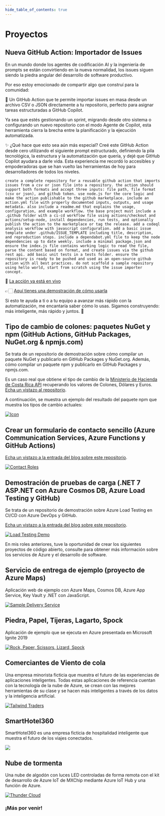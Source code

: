 ```yaml
---
hide_table_of_contents: true
---
```


# Proyectos

## Nueva GitHub Action: Importador de Issues
En un mundo donde los agentes de codificación AI y la ingeniería de prompts se están convirtiendo en la nueva normalidad, los issues siguen siendo la piedra angular del desarrollo de software productivo.

Por eso estoy emocionado de compartir algo que construí para la comunidad:

🎯 Un GitHub Action que te permite importar issues en masa desde un archivo CSV o JSON directamente a tu repositorio, perfecto para asignar tareas estructuradas a GitHub Copilot.

Ya sea que estés gestionando un sprint, migrando desde otro sistema o configurando un nuevo repositorio con el modo Agente de Copilot, esta herramienta cierra la brecha entre la planificación y la ejecución automatizada.

✨ ¿Qué hace que esto sea aún más especial?
Creé este GitHub Action desde cero utilizando el siguiente prompt estructurado, definiendo la pila tecnológica, la estructura y la automatización que quería, y dejé que GitHub Copilot ayudara a darle vida.
Esta experiencia me recordó lo accesibles y empoderadoras que se han vuelto las herramientas de hoy para desarrolladores de todos los niveles.

```text
create a complete repository for a reusable github action that imports issues from a csv or json file into a repository. the action should support both formats and accept three inputs: file path, file format (csv or json), and github token. use node.js for the core logic and make the action publishable to the github marketplace. include an action.yml file with properly documented inputs, outputs, and usage metadata. also include a readme.md that explains the usage, configuration, and example workflow. the base project must include a .github folder with a ci-cd workflow file using actions/checkout and actions/setup-node, install dependencies, run tests, and optionally publish the action to the marketplace or tag the release. add a codeql analysis workflow with javascript configuration. add a basic issue template under .github/ISSUE_TEMPLATE including title, description, and reproduction steps. include a dependabot.yml file to keep the node dependencies up to date weekly. include a minimal package.json and ensure the index.js file contains working logic to read the file, parse the content based on format, and create issues via the github rest api. add basic unit tests in a tests folder. ensure the repository is ready to be pushed and used as an open-source github action with all best practices. do not scaffold a sample repository using hello world, start from scratch using the issue importer concept.
```

🔗 [La acción ya está en vivo](https://github.com/dsanchezcr/issue-importer-action)

👉🏻 [Aquí tienes una demostración de cómo usarla](https://github.com/dsanchezcr/issue-importer-action-demo)

Si esto te ayuda a ti o a tu equipo a avanzar más rápido con la automatización, me encantaría saber cómo lo usas.
Sigamos construyendo: más inteligente, más rápido y juntos. 🚀

## Tipo de cambio de colones: paquetes NuGet y npm (GitHub Actions, GitHub Packages, NuGet.org & npmjs.com)

Se trata de un repositorio de demostración sobre cómo compilar un paquete NuGet y publicarlo en GitHub Packages y NuGet.org. Además, cómo compilar un paquete npm y publicarlo en GitHub Packages y npmjs.com.

Es un caso real que obtiene el tipo de cambio de la [Ministerio de Hacienda de Costa Rica API](https://api.hacienda.go.cr/indicadores/tc) recuperando los valores de Colones, Dólares y Euros.
[Echa un vistazo al repositorio](https://github.com/dsanchezcr/ColonesExchangeRate).

A continuación, se muestra un ejemplo del resultado del paquete npm que muestra los tipos de cambio actuales:

<ExchangeRates />

[![Icon](pathname:///img/blog/2023-11-06-ColonesExchangeRate/Icon.png)](https://github.com/dsanchezcr/ColonesExchangeRate)

## Crear un formulario de contacto sencillo (Azure Communication Services, Azure Functions y GitHub Actions)

[Echa un vistazo a la entrada del blog sobre este repositorio](/blog/building-a-contact-form-with-azure).

[![Contact Roles](pathname:///img/blog/2023-04-23-BuildContactForm/ContactFormResult.jpg)](https://github.com/dsanchezcr/ContactFormWithAzure)

## Demostración de pruebas de carga (.NET 7 ASP.NET con Azure Cosmos DB, Azure Load Testing y GitHub)

Se trata de un repositorio de demostración sobre Azure Load Testing en CI/CD con Azure DevOps y GitHub.

[Echa un vistazo a la entrada del blog sobre este repositorio](https://xpirit.com/adding-load-testing-to-your-workflows).

[![Load Testing Demo](pathname:///img/blog/2022-12-21-LoadTesting/LoadTestingWebApp.jpg)](https://github.com/dsanchezcr/LoadTestingDemo)

En mis roles anteriores, tuve la oportunidad de crear los siguientes proyectos de código abierto, consulte para obtener más información sobre los servicios de Azure y el desarrollo de software.

## Servicio de entrega de ejemplo (proyecto de Azure Maps)

Aplicación web de ejemplo con Azure Maps, Cosmos DB, Azure App Service, Key Vault y .NET con JavaScript.

[![Sample Delivery Service](https://raw.githubusercontent.com/dsanchezcr/SampleDeliveryService/main/Images/App.gif)](https://github.com/dsanchezcr/SampleDeliveryService)

## Piedra, Papel, Tijeras, Lagarto, Spock

Aplicación de ejemplo que se ejecuta en Azure presentada en Microsoft Ignite 2019

[![Rock, Paper, Scissors, Lizard, Spock](https://raw.githubusercontent.com/microsoft/RockPaperScissorsLizardSpock/main/Documents/Images/RPSLS.gif)](https://github.com/microsoft/RockPaperScissorsLizardSpock)

## Comerciantes de Viento de cola

Una empresa minorista ficticia que muestra el futuro de las experiencias de aplicaciones inteligentes. Todas estas aplicaciones de referencia cuentan con la tecnología de la nube de Azure, se crean con las mejores herramientas de su clase y se hacen más inteligentes a través de los datos y la inteligencia artificial.

[![Tailwind Traders](https://raw.githubusercontent.com/microsoft/TailwindTraders/master/Documents/Images/Logo.png)](https://github.com/microsoft/TailwindTraders)

## SmartHotel360

SmartHotel360 es una empresa ficticia de hospitalidad inteligente que muestra el futuro de los viajes conectados.

[![](https://raw.githubusercontent.com/microsoft/SmartHotel360/master/Documents/Images/Logo.png)](https://github.com/microsoft/SmartHotel360)

## Nube de tormenta

Una nube de algodón con luces LED controladas de forma remota con el kit de desarrollo de Azure IoT de MXChip mediante Azure IoT Hub y una función de Azure.

[![Thunder Cloud](https://raw.githubusercontent.com/dsanchezcr/Thundercloud/main/Images/Thundercloud.gif)](https://github.com/dsanchezcr/Thundercloud)

### ¡Más por venir!